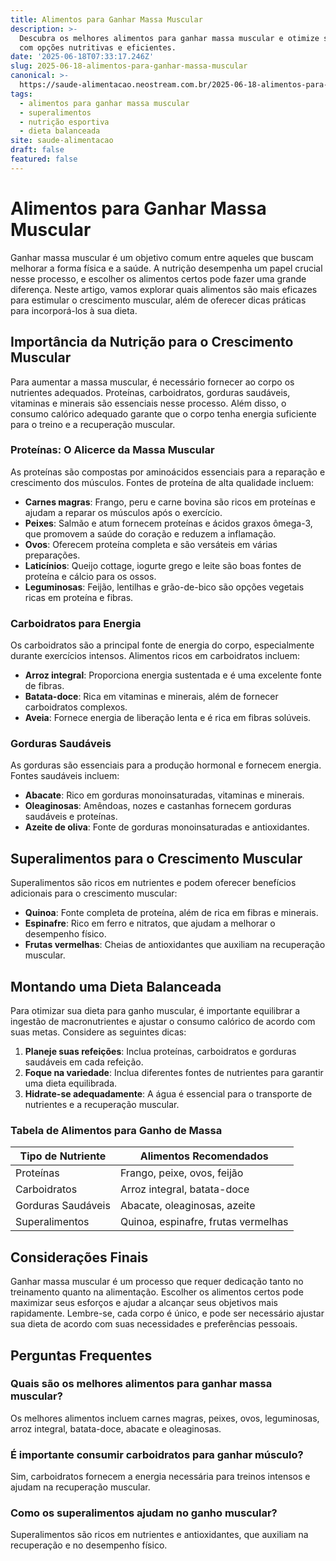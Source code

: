 ```yaml
---
title: Alimentos para Ganhar Massa Muscular
description: >-
  Descubra os melhores alimentos para ganhar massa muscular e otimize sua dieta
  com opções nutritivas e eficientes.
date: '2025-06-18T07:33:17.246Z'
slug: 2025-06-18-alimentos-para-ganhar-massa-muscular
canonical: >-
  https://saude-alimentacao.neostream.com.br/2025-06-18-alimentos-para-ganhar-massa-muscular
tags:
  - alimentos para ganhar massa muscular
  - superalimentos
  - nutrição esportiva
  - dieta balanceada
site: saude-alimentacao
draft: false
featured: false
---
```


# Alimentos para Ganhar Massa Muscular

Ganhar massa muscular é um objetivo comum entre aqueles que buscam melhorar a forma física e a saúde. A nutrição desempenha um papel crucial nesse processo, e escolher os alimentos certos pode fazer uma grande diferença. Neste artigo, vamos explorar quais alimentos são mais eficazes para estimular o crescimento muscular, além de oferecer dicas práticas para incorporá-los à sua dieta.

## Importância da Nutrição para o Crescimento Muscular

Para aumentar a massa muscular, é necessário fornecer ao corpo os nutrientes adequados. Proteínas, carboidratos, gorduras saudáveis, vitaminas e minerais são essenciais nesse processo. Além disso, o consumo calórico adequado garante que o corpo tenha energia suficiente para o treino e a recuperação muscular.

### Proteínas: O Alicerce da Massa Muscular

As proteínas são compostas por aminoácidos essenciais para a reparação e crescimento dos músculos. Fontes de proteína de alta qualidade incluem:

- **Carnes magras**: Frango, peru e carne bovina são ricos em proteínas e ajudam a reparar os músculos após o exercício.
- **Peixes**: Salmão e atum fornecem proteínas e ácidos graxos ômega-3, que promovem a saúde do coração e reduzem a inflamação.
- **Ovos**: Oferecem proteína completa e são versáteis em várias preparações.
- **Laticínios**: Queijo cottage, iogurte grego e leite são boas fontes de proteína e cálcio para os ossos.
- **Leguminosas**: Feijão, lentilhas e grão-de-bico são opções vegetais ricas em proteína e fibras.

### Carboidratos para Energia

Os carboidratos são a principal fonte de energia do corpo, especialmente durante exercícios intensos. Alimentos ricos em carboidratos incluem:

- **Arroz integral**: Proporciona energia sustentada e é uma excelente fonte de fibras.
- **Batata-doce**: Rica em vitaminas e minerais, além de fornecer carboidratos complexos.
- **Aveia**: Fornece energia de liberação lenta e é rica em fibras solúveis.

### Gorduras Saudáveis

As gorduras são essenciais para a produção hormonal e fornecem energia. Fontes saudáveis incluem:

- **Abacate**: Rico em gorduras monoinsaturadas, vitaminas e minerais.
- **Oleaginosas**: Amêndoas, nozes e castanhas fornecem gorduras saudáveis e proteínas.
- **Azeite de oliva**: Fonte de gorduras monoinsaturadas e antioxidantes.

## Superalimentos para o Crescimento Muscular

Superalimentos são ricos em nutrientes e podem oferecer benefícios adicionais para o crescimento muscular:

- **Quinoa**: Fonte completa de proteína, além de rica em fibras e minerais.
- **Espinafre**: Rico em ferro e nitratos, que ajudam a melhorar o desempenho físico.
- **Frutas vermelhas**: Cheias de antioxidantes que auxiliam na recuperação muscular.

## Montando uma Dieta Balanceada

Para otimizar sua dieta para ganho muscular, é importante equilibrar a ingestão de macronutrientes e ajustar o consumo calórico de acordo com suas metas. Considere as seguintes dicas:

1. **Planeje suas refeições**: Inclua proteínas, carboidratos e gorduras saudáveis em cada refeição.
2. **Foque na variedade**: Inclua diferentes fontes de nutrientes para garantir uma dieta equilibrada.
3. **Hidrate-se adequadamente**: A água é essencial para o transporte de nutrientes e a recuperação muscular.

### Tabela de Alimentos para Ganho de Massa

| Tipo de Nutriente | Alimentos Recomendados |
|-------------------|------------------------|
| Proteínas         | Frango, peixe, ovos, feijão |
| Carboidratos      | Arroz integral, batata-doce |
| Gorduras Saudáveis| Abacate, oleaginosas, azeite |
| Superalimentos    | Quinoa, espinafre, frutas vermelhas |

## Considerações Finais

Ganhar massa muscular é um processo que requer dedicação tanto no treinamento quanto na alimentação. Escolher os alimentos certos pode maximizar seus esforços e ajudar a alcançar seus objetivos mais rapidamente. Lembre-se, cada corpo é único, e pode ser necessário ajustar sua dieta de acordo com suas necessidades e preferências pessoais.

## Perguntas Frequentes

### Quais são os melhores alimentos para ganhar massa muscular?
Os melhores alimentos incluem carnes magras, peixes, ovos, leguminosas, arroz integral, batata-doce, abacate e oleaginosas.

### É importante consumir carboidratos para ganhar músculo?
Sim, carboidratos fornecem a energia necessária para treinos intensos e ajudam na recuperação muscular.

### Como os superalimentos ajudam no ganho muscular?
Superalimentos são ricos em nutrientes e antioxidantes, que auxiliam na recuperação e no desempenho físico.
